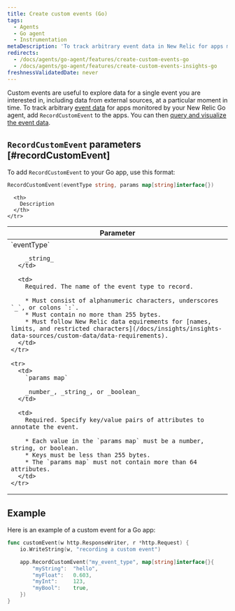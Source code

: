 ```yaml
---
title: Create custom events (Go)
tags:
  - Agents
  - Go agent
  - Instrumentation
metaDescription: 'To track arbitrary event data in New Relic for apps monitored by your New Relic Go agent, use RecordCustomEvent.'
redirects:
  - /docs/agents/go-agent/features/create-custom-events-go
  - /docs/agents/go-agent/features/create-custom-events-insights-go
freshnessValidatedDate: never
---
```


Custom events are useful to explore data for a single event you are interested in, including data from external sources, at a particular moment in time. To track arbitrary [event data](/docs/data-analysis/metrics/analyze-your-metrics/data-collection-metric-timeslice-event-data#event-data) for apps monitored by your New Relic Go agent, add `RecordCustomEvent` to the apps. You can then [query and visualize the event data](/docs/query-your-data).

## `RecordCustomEvent` parameters [#recordCustomEvent]

To add `RecordCustomEvent` to your Go app, use this format:

```go
RecordCustomEvent(eventType string, params map[string]interface{})
```

<table>
  <thead>
    <tr>
      <th width="25%">
        Parameter
      </th>

      <th>
        Description
      </th>
    </tr>
  </thead>

  <tbody>
    <tr>
      <td>
        `eventType`

        _string_
      </td>

      <td>
        Required. The name of the event type to record.

        * Must consist of alphanumeric characters, underscores `_`, or colons `:`.
        * Must contain no more than 255 bytes.
        * Must follow New Relic data equirements for [names, limits, and restricted characters](/docs/insights/insights-data-sources/custom-data/data-requirements).
      </td>
    </tr>

    <tr>
      <td>
        `params map`

        _number_, _string_, or _boolean_
      </td>

      <td>
        Required. Specify key/value pairs of attributes to annotate the event.

        * Each value in the `params map` must be a number, string, or boolean.
        * Keys must be less than 255 bytes.
        * The `params map` must not contain more than 64 attributes.
      </td>
    </tr>
  </tbody>
</table>

## Example

Here is an example of a custom event for a Go app:

```go
func customEvent(w http.ResponseWriter, r *http.Request) {
    io.WriteString(w, "recording a custom event")

    app.RecordCustomEvent("my_event_type", map[string]interface{}{
        "myString":  "hello",
        "myFloat":   0.603,
        "myInt":     123,
        "myBool":    true,
    })
}
```

